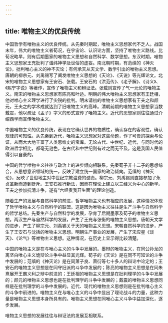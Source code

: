 ```yaml
---
---
---
```

title: 唯物主义的优良传统
---



中国哲学有唯物主义的优良传统。从先秦时期起，唯物主义思想家代不乏人。战国末年，伟大的唯物主义者荀况，在宇宙论、认识论方面，坚持了唯物主义路线。比荀况略早，则有后期墨家的唯物主义思想和自然科学、数学思想。东汉时期，唯物主义思想家王充批判了谶纬神学及世俗的虚妄。南北朝时期，有范缜的《神灭论》，批判唯心主义的神不灭论；有何承天从天文学、数学引出的唯物主义思想。唐朝的柳宗元、刘禹锡写了阐发唯物主义思想的《天论》、《天说》等光辉论文。北宋的唯物主义思想家有王安石、张载。王安石的《洪范传》、《老子解》、《诗义》、《熙宁字说》等著作，宣传了唯物主义和辩证法。张载则宣传了气一元论的唯物主义。南宋的唯物主义思想家有陈亮和叶适。明朝的伟大唯物主义思想家有王廷相，他对唯心主义理学进行了尖锐的批判。明末请初的唯物主义思想家有王夫之和颜元，王夫之的学术成就达到了旧唯物主义的高峰。清朝前期的唯物主义思想家当数戴震，他以疏证《孟子》字义的形式宣传了唯物主义。近代的思想家则往往通过介绍西学而宣传唯物主义。

中国唯物主义的优良传统，表现在它确认世界的物质性，确认存在的客观性，确认规律的可知性。从先秦到近代，唯物主义思想家对这些命题，作了可贵的探索与论证，从而大大地丰富了人类思维史的宝库。无论古代、中世纪、近代，与同时代的欧洲哲学相比，都毫无逊色，在古代和中世纪则有过之而无不及。这是我国人民值得引以自豪的。

中国的哲学唯物主义往往与政治上的进步倾向相联系。先秦荀子非十二子的思想综合，从思想意识领域的统一，反映了建立统一国家的政治倾向。范缜的《神灭论》，反映了世俗地主对中世纪宗教滥费的谴责。柳宗元、刘禹锡则直接参加了永贞革新而遭到贬斥。王安石推行新法，因而在理论上建立以三经义为中心的新学。王夫之参加抗清斗争，遂有“六经责我开生面”的理论创造。

随着生产的发展与自然科学的前进，哲学唯物主义也有相应的发展，这种情况体现了哲学唯物主义与自然科学的联盟。这是因为唯物主义往往是生产斗争与自然科学的哲学总结。先秦生产与自然科学的发展，孕育了后期墨家及荀子的唯物主义思想。两汉生产与自然科学的发展，产生了王充与张衡的唯物主义思想。唐朝天文学的进步，产生了柳宗元、刘禹锡关于天的唯物主义思想。宋朝自然科学的进步，产生了王安石与沈括的唯物主义思想。明朝生产事业的发展，产生了宋应星《谈天》、《论气》等唯物主义思想。这种情况，在历史上显示得比较清楚。

中国的唯物主义是在与唯心主义的斗争中发展的。墨辩的唯物主义，在同公孙龙的离坚白唯心主义诡辩论斗争中益显其光辉。荀子的《天论》是在同不可知论的斗争中发展的；范缜的《神灭论》是在同萧子良、萧衍等七十多人的辩论中论定的；王安石的唯物主义思想是在同守旧派的斗争中发展的；陈亮的唯物主义思想是在同朱熹展开王霸义利之辩中前进的；王廷相的唯物主义思想是在批判理学的斗争中发展的；颜元的唯物主义思想也是在批判理学的斗争中发展的；戴震的唯物主义思想同样是在批判理学的斗争中发展的。近代、现代的唯物主义思想则是在批判唯心主义的斗争中前进的。唯物主义在与唯心主义的斗争中显出了理论战斗的力量，这种力量是唯物主义思想本身所具有的。唯物主义思想在同唯心主义斗争中益加深化，逐步发展。

唯物主义思想的发展往往与辩证法的发展互相联系。
